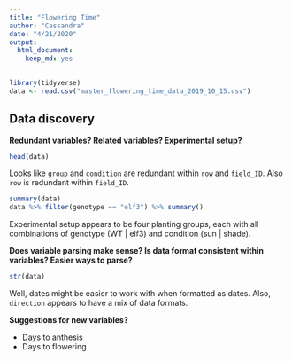 ```yaml
---
title: "Flowering Time"
author: "Cassandra"
date: "4/21/2020"
output: 
  html_document: 
    keep_md: yes
---
```


```r
library(tidyverse)
data <- read.csv("master_flowering_time_data_2019_10_15.csv")
```

## Data discovery

**Redundant variables? Related variables? Experimental setup?**  

```r
head(data)
```

Looks like `group` and `condition` are redundant within `row` and `field_ID`. Also `row` is redundant within `field_ID`. 

```r
summary(data)
data %>% filter(genotype == "elf3") %>% summary()
```

Experimental setup appears to be four planting groups, each with all combinations of genotype (WT | elf3) and condition (sun | shade).

**Does variable parsing make sense? Is data format consistent within variables? Easier ways to parse?**   

```r
str(data)
```

Well, dates might be easier to work with when formatted as dates. Also, `direction` appears to have a mix of data formats.
 
**Suggestions for new variables?**    

  * Days to anthesis   
  * Days to flowering   


